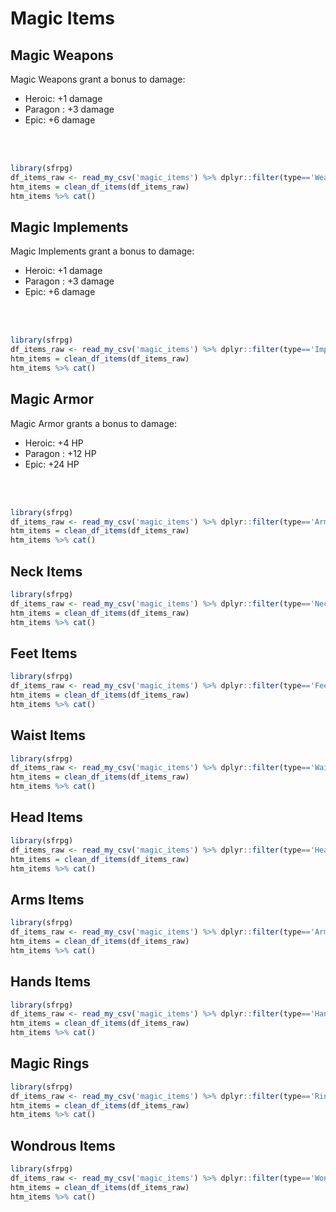# Magic Items


## Magic Weapons

Magic Weapons grant a bonus to damage:

- Heroic: +1 damage
- Paragon : +3 damage
- Epic: +6 damage

<br/><br/>

```r
library(sfrpg)
df_items_raw <- read_my_csv('magic_items') %>% dplyr::filter(type=='Weapon')
htm_items = clean_df_items(df_items_raw)
htm_items %>% cat()
```

## Magic Implements

Magic Implements grant a bonus to damage:

- Heroic: +1 damage
- Paragon : +3 damage
- Epic: +6 damage

<br/><br/>

```r
library(sfrpg)
df_items_raw <- read_my_csv('magic_items') %>% dplyr::filter(type=='Implement')
htm_items = clean_df_items(df_items_raw)
htm_items %>% cat()
```

## Magic Armor

Magic Armor grants a bonus to damage:

- Heroic: +4 HP
- Paragon : +12 HP
- Epic: +24 HP

<br/><br/>

```r
library(sfrpg)
df_items_raw <- read_my_csv('magic_items') %>% dplyr::filter(type=='Armor')
htm_items = clean_df_items(df_items_raw)
htm_items %>% cat()
```

## Neck Items
```r
library(sfrpg)
df_items_raw <- read_my_csv('magic_items') %>% dplyr::filter(type=='Neck')
htm_items = clean_df_items(df_items_raw)
htm_items %>% cat()
```

## Feet Items
```r
library(sfrpg)
df_items_raw <- read_my_csv('magic_items') %>% dplyr::filter(type=='Feet')
htm_items = clean_df_items(df_items_raw)
htm_items %>% cat()
```

## Waist Items
```r
library(sfrpg)
df_items_raw <- read_my_csv('magic_items') %>% dplyr::filter(type=='Waist')
htm_items = clean_df_items(df_items_raw)
htm_items %>% cat()
```

## Head Items
```r
library(sfrpg)
df_items_raw <- read_my_csv('magic_items') %>% dplyr::filter(type=='Head')
htm_items = clean_df_items(df_items_raw)
htm_items %>% cat()
```

## Arms Items
```r
library(sfrpg)
df_items_raw <- read_my_csv('magic_items') %>% dplyr::filter(type=='Arms')
htm_items = clean_df_items(df_items_raw)
htm_items %>% cat()
```

## Hands Items
```r
library(sfrpg)
df_items_raw <- read_my_csv('magic_items') %>% dplyr::filter(type=='Hands')
htm_items = clean_df_items(df_items_raw)
htm_items %>% cat()
```

## Magic Rings
```r
library(sfrpg)
df_items_raw <- read_my_csv('magic_items') %>% dplyr::filter(type=='Ring')
htm_items = clean_df_items(df_items_raw)
htm_items %>% cat()
```

## Wondrous Items
```r
library(sfrpg)
df_items_raw <- read_my_csv('magic_items') %>% dplyr::filter(type=='Wondrous Item')
htm_items = clean_df_items(df_items_raw)
htm_items %>% cat()
```